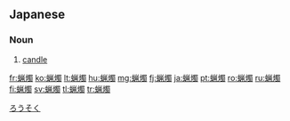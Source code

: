 ==Japanese==
{{ja-kanjitab|ろう|そく|yomi=o}}

===Noun===
{{ja-noun|ろうそく|kyu=蠟燭}}

# [[candle]]

[[Category:ja:Light sources|ろうそく]]

[[fr:蝋燭]]
[[ko:蝋燭]]
[[lt:蝋燭]]
[[hu:蝋燭]]
[[mg:蝋燭]]
[[fj:蝋燭]]
[[ja:蝋燭]]
[[pt:蝋燭]]
[[ro:蝋燭]]
[[ru:蝋燭]]
[[fi:蝋燭]]
[[sv:蝋燭]]
[[tl:蝋燭]]
[[tr:蝋燭]]
